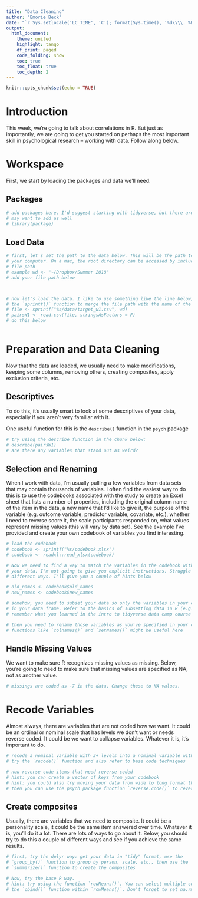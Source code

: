 ```yaml
---
title: "Data Cleaning"
author: "Emorie Beck"
date: "`r Sys.setlocale('LC_TIME', 'C'); format(Sys.time(), '%d\\\\. %B %Y')`"
output:
  html_document:
    theme: united
    highlight: tango
    df_print: paged
    code_folding: show
    toc: true
    toc_float: true
    toc_depth: 2
---
```


```r
knitr::opts_chunk$set(echo = TRUE)
```

# Introduction  
This week, we're going to talk about correlations in R. But just as importantly, we are going to get you started on perhaps the most important skill in psychological research -- working with data. Follow along below.  

# Workspace
First, we start by loading the packages and data we'll need. 

## Packages
```r
# add packages here. I'd suggest starting with tidyverse, but there are others you 
# may want to add as well
# library(package)
```

## Load Data
```r
# first, let's set the path to the data below. This will be the path to the folder on
# your computer. On a mac, the root directory can be accessed by including "~/" in your
# file path
# example wd <- "~/Dropbox/Summer 2018"
# add your file path below



# now let's load the data. I like to use something like the line below, which uses 
# the `sprintf()` function to merge the file path with the name of the file
# file <- sprintf("%s/data/target_w1.csv", wd)
# pairsW1 <- read.csv(file, stringsAsFactors = F)
# do this below



```

# Preparation and Data Cleaning
Now that the data are loaded, we usually need to make modifications, keeping some columns, removing others, creating composites, apply exclusion criteria, etc.

## Descriptives  
To do this, it's usually smart to look at some descriptives of your data, especially if you aren't very familiar with it. 

One useful function for this is the `describe()` function in the `psych` package  
```r
# try using the describe function in the chunk below: 
# describe(pairsW1)
# are there any variables that stand out as weird?
```

## Selection and Renaming  
When I work with data, I'm usually pulling a few variables from data sets that may contain thousands of variables. I often find the easiest way to do this is to use the codebooks associated with the study to create an Excel sheet that lists a number of properties, including the original column name of the item in the data, a new name that I'd like to give it, the purpose of the variable (e.g. outcome variable, predictor variable, covariate, etc.), whether I need to reverse score it, the scale participants responded on, what values represent missing values (this will vary by data set). See the example I've provided and create your own codebook of variables you find interesting.  
```r
# load the codebook
# codebook <- sprintf("%s/codebook.xlsx")
# codebook <- readxl::read_xlsx(codebook)

# Now we need to find a way to match the variables in the codebook with the variables in 
# your data. I'm not going to give you explicit instructions. Struggle a bit, and try 
# different ways. I'll give you a couple of hints below 

# old_names <- codebook$old_names
# new_names <- codebook$new_names

# somehow, you need to subset your data so only the variables in your codebook are left 
# in your data frame. Refer to the basics of subsetting data in R (e.g. df[,cols]) and 
# remember what you learned in the intro to tidyverse data camp course

# then you need to rename those variables as you've specified in your codebook
# functions like `colnames()` and `setNames()` might be useful here
```

## Handle Missing Values
We want to make sure R recognizes missing values as missing. Below, you're going to need to make sure that missing values are specified as NA, not as another value.
```r
# missings are coded as -7 in the data. Change these to NA values.

```

# Recode Variables  
Almost always, there are variables that are not coded how we want. It could be an ordinal or nominal scale that has levels we don't want or needs reverse coded. It could be we want to collapse variables. Whatever it is, it's important to do.  
```r
# recode a nominal variable with 3+ levels into a nominal variable with 2 levels
# try the `recode()` function and also refer to base code techniques  

# now reverse code items that need reverse coded 
# hint: you can create a vector of keys from your codebook
# hint: you could also try moving your data from wide to long format then using full_join to merge your codebook with your data 
# then you can use the psych package function `reverse.code()` to reverse code your data
```


## Create composites  
Usually, there are variables that we need to composite. It could be a personality scale, it could be the same item answered over time. Whatever it is, you'll do it a lot. There are lots of ways to go about it. Below, you should try to do this a couple of different ways and see if you achieve the same results.
```r
# first, try the dplyr way: get your data in "tidy" format, use the 
# `group_by()` function to group by person, scale, etc., then use the 
# `summarize()` function to create the composites

# Now, try the base R way. 
# hint: try using the function `rowMeans()`. You can select multiple columns using 
# the `cbind()` function within `rowMeans()`. Don't forget to set na.rm = T

```



